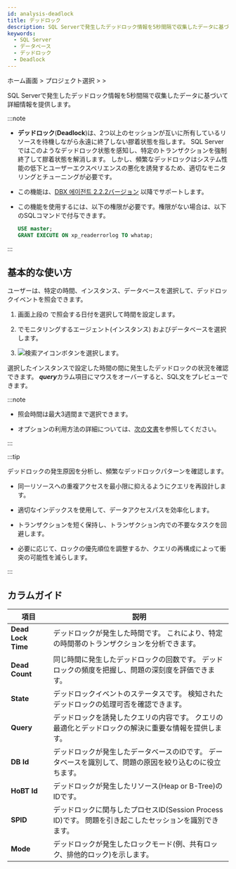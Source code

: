 ```yaml
---
id: analysis-deadlock
title: デッドロック
description: SQL Serverで発生したデッドロック情報を5秒間隔で収集したデータに基づいて詳細情報を提供します。
keywords:
  - SQL Server
  - データベース
  - デッドロック
  - Deadlock
---
```


ホーム画面 &gt; プロジェクト選択 &gt; <Cmdname sid="side_analysis" className="uitext" /> &gt; <Cmdname sid="side_deadLock" className="uitext" />

SQL Serverで発生したデッドロック情報を5秒間隔で収集したデータに基づいて詳細情報を提供します。

:::note

- **デッドロック**(**Deadlock**)は、2つ以上のセッションが互いに所有しているリソースを待機しながら永遠に終了しない膠着状態を指します。 SQL Serverではこのようなデッドロック状態を感知し、特定のトランザクションを強制終了して膠着状態を解消します。 しかし、頻繁なデッドロックはシステム性能の低下とユーザーエクスペリエンスの悪化を誘発するため、適切なモニタリングとチューニングが必要です。

- この機能は、[DBX 에이전트 2.2.2バージョン](../release-notes/db/dbx-2_2_2) 以降でサポートします。

- この機能を使用するには、以下の権限が必要です。権限がない場合は、以下のSQLコマンドで付与できます。

  ```sql
  USE master;
  GRANT EXECUTE ON xp_readerrorlog TO whatap;
  ```

:::

## 基本的な使い方

ユーザーは、特定の時間、インスタンス、データベースを選択して、デッドロックイベントを照会できます。

<ImgLang img="db-deadlock-basic-mssql-v2.png" desc="Deadlock" />

1. 画面上段の <Cmdname sid="time" className="uitext" />で照会する日付を選択して時間を設定します。

2. <Cmdname sid="instance" className="uitext" />でモニタリングするエージェント(インスタンス) およびデータベースを選択します。

3. ![検索アイコン](/img/ico-btn-search.png)ボタンを選択します。

選択したインスタンスで設定した時間の間に発生したデッドロックの状況を確認できます。 ***query***カラム項目にマウスをオーバーすると、SQL文をプレビューできます。

:::note

- 照会時間は最大3週間まで選択できます。

- <Cmdname sid="time" className="uitext" />オプションの利用方法の詳細については、[次の文書](usage-ui#timeselector)を参照してください。

:::

:::tip

デッドロックの発生原因を分析し、頻繁なデッドロックパターンを確認します。

- 同一リソースへの重複アクセスを最小限に抑えるようにクエリを再設計します。

- 適切なインデックスを使用して、データアクセスパスを効率化します。

- トランザクションを短く保持し、トランザクション内での不要なタスクを回避します。

- 必要に応じて、ロックの優先順位を調整するか、クエリの再構成によって衝突の可能性を減らします。

:::

## カラムガイド

| 項目                 | 説明                                                              |
| ------------------ | --------------------------------------------------------------- |
| **Dead Lock Time** | デッドロックが発生した時間です。 これにより、特定の時間帯のトランザクションを分析できます。                  |
| **Dead Count**     | 同じ時間に発生したデッドロックの回数です。 デッドロックの頻度を把握し、問題の深刻度を評価できます。              |
| **State**          | デッドロックイベントのステータスです。 検知されたデッドロックの処理可否を確認できます。                    |
| **Query**          | デッドロックを誘発したクエリの内容です。 クエリの最適化とデッドロックの解決に重要な情報を提供します。             |
| **DB Id**          | デッドロックが発生したデータベースのIDです。 データベースを識別して、問題の原因を絞り込むのに役立ちます。          |
| **HoBT Id**        | デッドロックが発生したリソース(Heap or B-Tree)のIDです。                           |
| **SPID**           | デッドロックに関与したプロセスID(Session Process ID)です。 問題を引き起こしたセッションを識別できます。 |
| **Mode**           | デッドロックが発生したロックモード(例、共有ロック、排他的ロック)を示します。                         |

